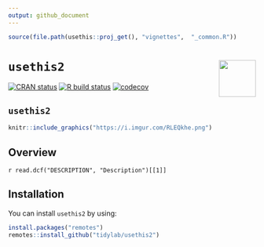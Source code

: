 ---
output: github_document
---

```{r setup, echo = FALSE, results = 'hide', message = FALSE, warning = FALSE}
source(file.path(usethis::proj_get(), "vignettes",  "_common.R"))
```

# `usethis2` <img src="https://raw.githubusercontent.com/tidylab/usethis2/master/pkgdown/logo.png" align="right" height="75"/>

<!-- badges: start -->
[![CRAN
status](https://www.r-pkg.org/badges/version/usethis2)](https://CRAN.R-project.org/package=usethis2)
[![R build
status](https://github.com/tidylab/usethis2/workflows/R-CMD-check/badge.svg)](https://github.com/tidylab/usethis2/actions)
[![codecov](https://codecov.io/gh/tidylab/usethis2/branch/master/graph/badge.svg?token=U6FL5N32FL)](https://codecov.io/gh/tidylab/usethis2)

<!-- badges: end -->


`usethis2`
---

```{r, echo = FALSE, out.width = "100%"}
knitr::include_graphics("https://i.imgur.com/RLEQkhe.png")
```

## Overview

`r read.dcf("DESCRIPTION", "Description")[[1]]`

## Installation

You can install `usethis2` by using:

```{r, eval=FALSE, echo=TRUE}
install.packages("remotes")
remotes::install_github("tidylab/usethis2")
```

